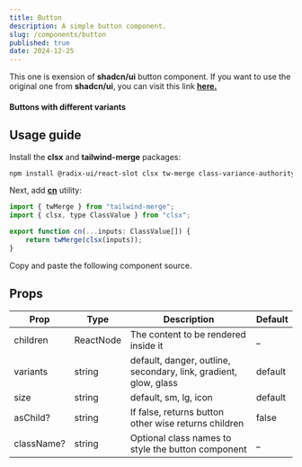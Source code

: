 ```yaml
---
title: Button
description: A simple button component.
slug: /components/button
published: true
date: 2024-12-25
---
```


This one is exension of **shadcn/ui** button component.
If you want to use the original one from **shadcn/ui**, you can visit this link [**here.**](https://ui.shadcn.com/docs/components/button)

#### Buttons with different variants
<ComponentCodePreview category="examples" name="button-variants" />

## Usage guide
Install the **clsx** and **tailwind-merge** packages:
```bash
npm install @radix-ui/react-slot clsx tw-merge class-variance-authority
```

Next, add [**cn**](https://github.com/yogendrarana/craftui/blob/master/src/lib/utils.ts) utility:
```jsx
import { twMerge } from "tailwind-merge";
import { clsx, type ClassValue } from "clsx";

export function cn(...inputs: ClassValue[]) {
    return twMerge(clsx(inputs));
}
```

Copy and paste the following component source.
<ComponentSource name="button" category="components" />

## Props

| Prop             | Type              | Description                                                         | Default |
| ---------------  | ----------------- | ------------------------------------------------------------------- | ------- |
| children         | ReactNode         | The content to be rendered inside it                                | _       |
| variants         | string            | default, danger, outline, secondary, link, gradient, glow, glass    | default |
| size             | string            | default, sm, lg, icon                                               | default |
| asChild?         | string            | If false, returns button other wise returns children                | false   |
| className?       | string            | Optional class names to style the button component                  | _       |